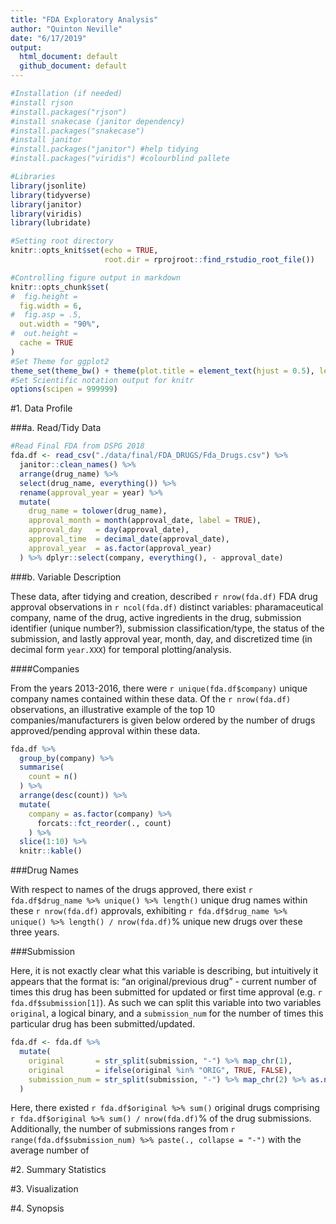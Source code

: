 ```yaml
---
title: "FDA Exploratory Analysis"
author: "Quinton Neville"
date: "6/17/2019"
output:
  html_document: default
  github_document: default
---
```


```r
#Installation (if needed)
#install rjson
#install.packages("rjson")
#install snakecase (janitor dependency)
#install.packages("snakecase")
#install janitor
#install.packages("janitor") #help tidying
#install.packages("viridis") #colourblind pallete

#Libraries
library(jsonlite)
library(tidyverse)
library(janitor)
library(viridis)
library(lubridate)

#Setting root directory
knitr::opts_knit$set(echo = TRUE,
                     root.dir = rprojroot::find_rstudio_root_file())

#Controlling figure output in markdown
knitr::opts_chunk$set(
#  fig.height =   
  fig.width = 6,
#  fig.asp = .5,
  out.width = "90%",
#  out.height = 
  cache = TRUE
)
#Set Theme for ggplot2
theme_set(theme_bw() + theme(plot.title = element_text(hjust = 0.5), legend.position = "bottom"))
#Set Scientific notation output for knitr
options(scipen = 999999)
```

#1. Data Profile  

###a. Read/Tidy Data
```r
#Read Final FDA from DSPG 2018
fda.df <- read_csv("./data/final/FDA_DRUGS/Fda_Drugs.csv") %>%
  janitor::clean_names() %>%
  arrange(drug_name) %>%
  select(drug_name, everything()) %>%
  rename(approval_year = year) %>%
  mutate(
    drug_name = tolower(drug_name),
    approval_month = month(approval_date, label = TRUE),
    approval_day   = day(approval_date),
    approval_time  = decimal_date(approval_date),
    approval_year  = as.factor(approval_year)
  ) %>% dplyr::select(company, everything(), - approval_date)

```

###b. Variable Description

These data, after tidying and creation, described `r nrow(fda.df)` FDA drug approval observations in `r ncol(fda.df)` distinct variables: pharamaceutical company, name of the drug, active ingredients in the drug, submission identifier (unique number?), submission classification/type, the status of the submission, and lastly approval year, month, day, and discretized time (in decimal form `year.XXX`) for temporal plotting/analysis.  

####Companies  

From the years 2013-2016, there were `r unique(fda.df$company)` unique company names contained within these data. Of the `r nrow(fda.df)` observations, an illustrative example of the top 10 companies/manufacturers is given below ordered by the number of drugs approved/pending approval within these data.  

```r
fda.df %>%
  group_by(company) %>%
  summarise(
    count = n()
  ) %>%
  arrange(desc(count)) %>%
  mutate(
    company = as.factor(company) %>%
      forcats::fct_reorder(., count)
    ) %>%
  slice(1:10) %>%
  knitr::kable()
```


###Drug Names  

With respect to names of the drugs approved, there exist `r fda.df$drug_name %>% unique() %>% length()` unique drug names within these `r nrow(fda.df)` approvals, exhibiting `r fda.df$drug_name %>% unique() %>% length() / nrow(fda.df)`% unique new drugs over these three years.  

###Submission  

Here, it is not exactly clear what this variable is describing, but intuitively it appears that the format is: "an original/previous drug" - current number of times this drug has been submitted for updated or first time approval (e.g. `r fda.df$submission[1]`). As such we can split this variable into two variables `original`, a logical binary, and a `submission_num` for the number of times this particular drug has been submitted/updated.  

```r
fda.df <- fda.df %>%
  mutate(
    original       = str_split(submission, "-") %>% map_chr(1),
    original       = ifelse(original %in% "ORIG", TRUE, FALSE),
    submission_num = str_split(submission, "-") %>% map_chr(2) %>% as.numeric()
  )
```


Here, there existed `r fda.df$original %>% sum()` original drugs comprising `r fda.df$original %>% sum() / nrow(fda.df)`% of the drug submissions. Additionally, the number of submissions ranges from `r range(fda.df$submission_num) %>% paste(., collapse = "-")` with the average number of 

#2. Summary Statistics  




#3. Visualization


#4. Synopsis  



